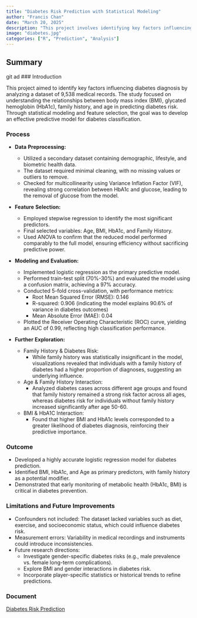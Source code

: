 ```yaml
---
title: "Diabetes Risk Prediction with Statistical Modeling"
author: "Francis Chan"
date: "March 20, 2025"
description: "This project involves identifying key factors influencing diabetes."
image: "diabetes.jpg"
categories: ["R", "Prediction", "Analysis"]
---
```


## Summary
git ad
### Introduction

This project aimed to identify key factors influencing diabetes diagnosis by analyzing a dataset of 9,538 medical records. The study focused on understanding the relationships between body mass index (BMI), glycated hemoglobin (HbA1c), family history, and age in predicting diabetes risk. Through statistical modeling and feature selection, the goal was to develop an effective predictive model for diabetes classification.

### Process

-   **Data** **Preprocessing:**

    -   Utilized a secondary dataset containing demographic, lifestyle, and biometric health data.
    -   The dataset required minimal cleaning, with no missing values or outliers to remove.
    -   Checked for multicollinearity using Variance Inflation Factor (VIF), revealing strong correlation between HbA1c and glucose, leading to the removal of glucose from the model.


-   **Feature** **Selection:**

    -   Employed stepwise regression to identify the most significant predictors.
    -   Final selected variables: Age, BMI, HbA1c, and Family History.
    -   Used ANOVA to confirm that the reduced model performed comparably to the full model, ensuring efficiency without sacrificing predictive power.

-   **Modeling** **and** **Evaluation:**

    -   Implemented logistic regression as the primary predictive model.
    -   Performed train-test split (70%-30%) and evaluated the model using a confusion matrix, achieving a 97% accuracy.
    -   Conducted 5-fold cross-validation, with performance metrics:
        - Root Mean Squared Error (RMSE): 0.146
        - R-squared: 0.906 (indicating the model explains 90.6% of variance in diabetes outcomes)
        - Mean Absolute Error (MAE): 0.04
    -   Plotted the Receiver Operating Characteristic (ROC) curve, yielding an AUC of 0.99, reflecting high classification performance.
    
-   **Further** **Exploration:**
  
    - Family History & Diabetes Risk:
      - While family history was statistically insignificant in the model, visualizations revealed that individuals with a family history of diabetes had a higher proportion of diagnoses, suggesting an underlying influence.
    - Age & Family History Interaction:
      - Analyzed diabetes cases across different age groups and found that family history remained a strong risk factor across all ages, whereas diabetes risk for individuals without family history increased significantly after age 50-60.
    - BMI & HbA1C Interaction:
      - Found that higher BMI and HbA1c levels corresponded to a greater likelihood of diabetes diagnosis, reinforcing their predictive importance.

### Outcome

-  Developed a highly accurate logistic regression model for diabetes prediction.
-  Identified BMI, HbA1c, and Age as primary predictors, with family history as a potential modifier.
-  Demonstrated that early monitoring of metabolic health (HbA1c, BMI) is critical in diabetes prevention.

### Limitations and Future Improvements

-   Confounders not included: The dataset lacked variables such as diet, exercise, and socioeconomic status, which could influence diabetes risk.
-   Measurement errors: Variability in medical recordings and instruments could introduce inconsistencies.
-   Future research directions:
    - Investigate gender-specific diabetes risks (e.g., male prevalence vs. female long-term complications).
    - Explore BMI and gender interactions in diabetes risk.
    - Incorporate player-specific statistics or historical trends to refine predictions.

### Document

[Diabetes Risk Prediction](/projects/diabetes.pdf)
